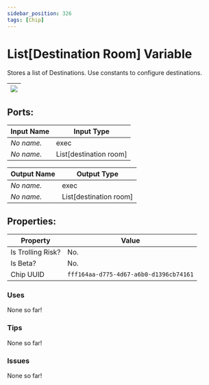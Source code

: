 ```yaml
---
sidebar_position: 326
tags: [Chip]
---
```


# List[Destination Room] Variable


Stores a list of Destinations. Use constants to configure destinations.

| ![](https://images-ext-2.discordapp.net/external/MPmIaQzlEPmgGWlgi-WxBBXt0Bjv_zWPkg1y1f_sy3s/https/www.recroomcircuits.com/image/circuit/absolute-value?width=206&height=108) |
|-----|

## Ports:

| Input Name | Input Type |
|-----------|-----------|
| *No name.* | exec |
| *No name.* | List[destination room] |

| Output Name | Output Type |
|-----------|-----------|
| *No name.* | exec |
| *No name.* | List[destination room] |

## Properties:

| Property  | Value |
|-------------------|-----------|
| Is Trolling Risk? | No. |
| Is Beta? | No. |
| Chip UUID | `fff164aa-d775-4d67-a6b0-d1396cb74161` |

### Uses

None so far!

### Tips

None so far!

### Issues

None so far!